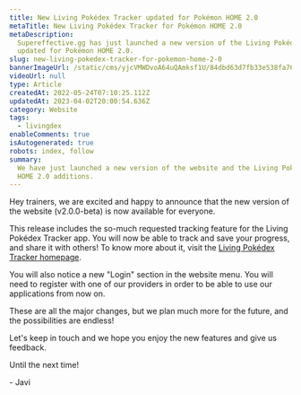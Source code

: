 ```yaml
---
title: New Living Pokédex Tracker updated for Pokémon HOME 2.0
metaTitle: New Living Pokédex Tracker for Pokémon HOME 2.0
metaDescription:
  Supereffective.gg has just launched a new version of the Living Pokédex Tracker with catch tracking support, and
  updated for Pokémon HOME 2.0.
slug: new-living-pokedex-tracker-for-pokemon-home-2-0
bannerImageUrl: /static/cms/yjcVMWDvoA64uQAmksf1U/84dbd63d7fb33e538fa76e86f15800d3/0003-site-update-v2.png
videoUrl: null
type: Article
createdAt: 2022-05-24T07:10:25.112Z
updatedAt: 2023-04-02T20:00:54.636Z
category: Website
tags:
  - livingdex
enableComments: true
isAutogenerated: true
robots: index, follow
summary:
  We have just launched a new version of the website and the Living Pokédex Tracker, updated with the latest Pokémon
  HOME 2.0 additions.
---
```


Hey trainers, we are excited and happy to announce that the new version of the website (v2.0.0-beta) is now available
for everyone.

This release includes the so-much requested tracking feature for the Living Pokédex Tracker app. You will now be able to
track and save your progress, and share it with others! To know more about it, visit the
[Living Pokédex Tracker homepage](/apps/livingdex).

You will also notice a new "Login" section in the website menu. You will need to register with one of our providers in
order to be able to use our applications from now on.

These are all the major changes, but we plan much more for the future, and the possibilities are endless!

Let's keep in touch and we hope you enjoy the new features and give us feedback.

Until the next time!

\- Javi
